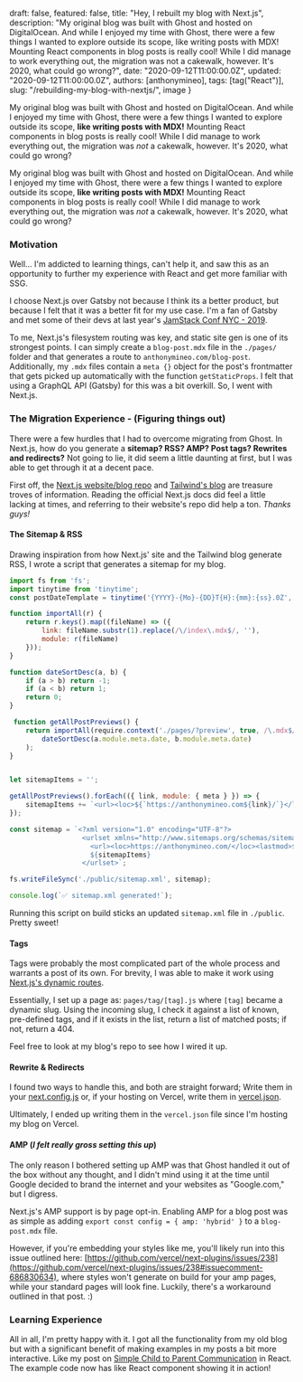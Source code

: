 

  draft: false,
  featured: false,
  title: "Hey, I rebuilt my blog with Next.js",
  description: "My original blog was built with Ghost and hosted on DigitalOcean. And while I enjoyed my time with Ghost, there were a few things I wanted to explore outside its scope, like writing posts with MDX! Mounting React components in blog posts is really cool! While I did manage to work everything out, the migration was not a cakewalk, however. It's 2020, what could go wrong?",
  date: "2020-09-12T11:00:00.0Z",
  updated: "2020-09-12T11:00:00.0Z",
  authors: [anthonymineo],
  tags: [tag("React")],
  slug: "/rebuilding-my-blog-with-nextjs/",
  image
}


<!--excerpt-->

My original blog was built with Ghost and hosted on DigitalOcean. And while I enjoyed my time with Ghost, there were a few things I wanted to explore outside its scope, **like writing posts with MDX!** Mounting React components in blog posts is really cool! While I did manage to work everything out, the migration was _not_ a cakewalk, however. It's 2020, what could go wrong?

<!--/excerpt-->

<p className="text-xl">My original blog was built with Ghost and hosted on DigitalOcean. And while I enjoyed my time with Ghost, there were a few things I wanted to explore outside its scope, <strong>like writing posts with MDX!</strong> Mounting React components in blog posts is really cool! While I did manage to work everything out, the migration was <em>not</em> a cakewalk, however. It's 2020, what could go wrong?
</p>

### Motivation
Well... I'm addicted to learning things, can't help it, and saw this as an opportunity to further my experience with React and get more familiar with SSG.  

I choose Next.js over Gatsby not because I think its a better product, but because I felt that it was a better fit for my use case. I'm a fan of Gatsby and met some of their devs at last year's [JamStack Conf NYC - 2019](https://2019.jamstackconf.com/nyc/).
  
To me, Next.js's filesystem routing was key, and static site gen is one of its strongest points. I can simply create a `blog-post.mdx` file in the `./pages/` folder and that generates a route to `anthonymineo.com/blog-post`. Additionally, my `.mdx` files contain a `meta {}` object for the post's frontmatter that gets picked up automatically with the function `getStaticProps`. I felt that using a GraphQL API (Gatsby) for this was a bit overkill. So, I went with Next.js.

<LineBreakA />

### The Migration Experience - (Figuring things out)
There were a few hurdles that I had to overcome migrating from Ghost. In Next.js, how do you generate a **sitemap? RSS? AMP? Post tags? Rewrites and redirects?** Not going to lie, it did seem a little daunting at first, but I was able to get through it at a decent pace.

First off, the [Next.js website/blog repo](https://github.com/vercel/next-site) and [Tailwind's blog](https://blog.tailwindcss.com/building-the-tailwind-blog) are treasure troves of information. Reading the official Next.js docs did feel a little lacking at times, and referring to their website's repo did help a ton. _Thanks guys!_

<LineBreakB />

#### The Sitemap & RSS
Drawing inspiration from how Next.js' site and the Tailwind blog generate RSS, I wrote a script that generates a sitemap for my blog.

```javascript
import fs from 'fs';
import tinytime from 'tinytime';
const postDateTemplate = tinytime('{YYYY}-{Mo}-{DD}T{H}:{mm}:{ss}.0Z', { padMonth: true });

function importAll(r) {
    return r.keys().map((fileName) => ({
        link: fileName.substr(1).replace(/\/index\.mdx$/, ''),
        module: r(fileName)
    }));
}

function dateSortDesc(a, b) {
    if (a > b) return -1;
    if (a < b) return 1;
    return 0;
}

 function getAllPostPreviews() {
    return importAll(require.context('./pages/?preview', true, /\.mdx$/)).sort((a, b) =>
        dateSortDesc(a.module.meta.date, b.module.meta.date)
    );
}


let sitemapItems = '';

getAllPostPreviews().forEach(({ link, module: { meta } }) => {
    sitemapItems += `<url><loc>${`https://anthonymineo.com${link}/`}</loc><lastmod>${meta.updated}</lastmod></url>`;
});

const sitemap = `<?xml version="1.0" encoding="UTF-8"?>
                  <urlset xmlns="http://www.sitemaps.org/schemas/sitemap/0.9">
                    <url><loc>https://anthonymineo.com/</loc><lastmod>${postDateTemplate.render( new Date())}</lastmod></url>
                    ${sitemapItems}
                  </urlset>`;

fs.writeFileSync('./public/sitemap.xml', sitemap);

console.log(`✅ sitemap.xml generated!`);

```
Running this script on build sticks an updated `sitemap.xml` file in `./public`.  Pretty sweet!

<LineBreakB />

#### Tags
Tags were probably the most complicated part of the whole process and warrants a post of its own. For brevity, I was able to make it work using [Next.js's dynamic routes](https://nextjs.org/docs/routing/dynamic-routes). 

Essentially, I set up a page as: `pages/tag/[tag].js` where `[tag]` became a dynamic slug.  Using the incoming slug, I check it against a list of known, pre-defined tags, and if it exists in the list, return a list of matched posts; if not, return a 404.

Feel free to look at my blog's repo to see how I wired it up.

<LineBreakB />

#### Rewrite & Redirects
I found two ways to handle this, and both are straight forward; Write them in your [next.config.js](https://nextjs.org/docs/api-reference/next.config.js/rewrites) or, if your hosting on Vercel, write them in [vercel.json](https://vercel.com/docs/configuration#project/rewrites).

Ultimately, I ended up writing them in the `vercel.json` file since I'm hosting my blog on Vercel.

<LineBreakB />

#### AMP (*I felt really gross setting this up*)
The only reason I bothered setting up AMP was that Ghost handled it out of the box without any thought, and I didn't mind using it at the time until Google decided to brand the internet and your websites as "Google.com," but I digress. 

Next.js's AMP support is by page opt-in.  Enabling AMP for a blog post was as simple as adding `export const config = { amp: 'hybrid' }` to a `blog-post.mdx` file. 

However, if you're embedding your styles like me, you'll likely run into this issue outlined here: [https://github.com/vercel/next-plugins/issues/238](https://github.com/vercel/next-plugins/issues/238#issuecomment-686830634), where styles won't generate on build for your amp pages, while your standard pages will look fine. Luckily, there's a workaround outlined in that post. :)

<LineBreakA />

### Learning Experience
All in all, I'm pretty happy with it.  I got all the functionality from my old blog but with a significant benefit of making examples in my posts a bit more interactive.  Like my post on [Simple Child to Parent Communication](https://anthonymineo.com/simple-child-to-parent-communication-in-react/) in React. The example code now has like React component showing it in action!

